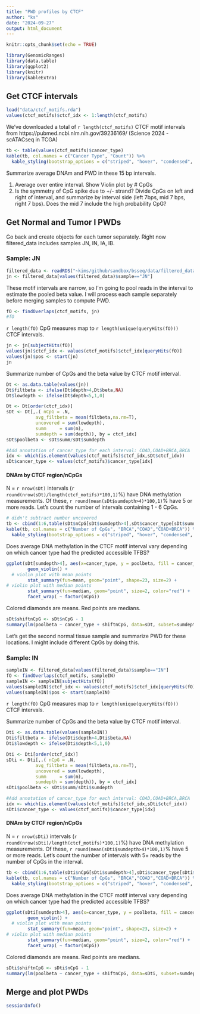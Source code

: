 ```yaml
---
title: "PWD profiles by CTCF"
author: "ks"
date: "2024-09-27"
output: html_document
---
```


```r
knitr::opts_chunk$set(echo = TRUE)
```

```r
library(GenomicRanges)
library(data.table)
library(ggplot2)
library(knitr)
library(kableExtra)
```


## Get CTCF intervals

```r
load("data/ctcf_motifs.rda")
values(ctcf_motifs)$ctcf_idx <- 1:length(ctcf_motifs)
```

We've downloaded a total of `r length(ctcf_motifs)` CTCF motif intervals from https://pubmed.ncbi.nlm.nih.gov/39236169/ (Science 2024 - scATACseq in TCGA)

```r
tb <- table(values(ctcf_motifs)$cancer_type)
kable(tb, col.names = c("Cancer Type", "Count")) %>%
  kable_styling(bootstrap_options = c("striped", "hover", "condensed", "responsive"), full_width = F)
```


Summarize average DNAm and PWD in these 15 bp intervals.   

1. Average over entire interval.  Show Violin plot by # CpGs  
2. Is the symmetry of CpG spike due to +/- strand?  Divide CpGs on left and right of interval, and summarize by interval side (left 7bps, mid 7 bps, right 7 bps). Does the mid 7 include the high probability CpG?


## Get Normal and Tumor I PWDs

Go back and create objects for each tumor separately.  Right now filtered_data includes samples JN, IN, IA, IB.

### Sample: JN

```r
filtered_data <- readRDS("~kims/github/sandbox/bsseq/data/filtered_data.rds")
jn <- filtered_data[values(filtered_data)$sample=="JN"]
```

These motif intervals are narrow, so I'm going to pool reads in the interval to estimate the pooled beta value. I will process each sample separately before merging samples to compute PWD.
 
```r
fO <- findOverlaps(ctcf_motifs, jn)
#fO
```

`r length(fO)` CpG measures map to `r length(unique(queryHits(fO)))` CTCF intervals.

```r
jn <- jn[subjectHits(fO)]
values(jn)$ctcf_idx <- values(ctcf_motifs)$ctcf_idx[queryHits(fO)]
values(jn)$pos <- start(jn)
jn
```

Summarize number of CpGs and the beta value by CTCF motif interval.
```r
Dt <- as.data.table(values(jn))
Dt$filtbeta <- ifelse(Dt$depth>4,Dt$beta,NA)
Dt$lowdepth <- ifelse(Dt$depth<5,1,0)

Dt <- Dt[order(ctcf_idx)]
sDt <- Dt[,.( nCpG = .N,
           avg_filtbeta = mean(filtbeta,na.rm=T),
           uncovered = sum(lowdepth),
           summ     = sum(m),
           sumdepth = sum(depth)), by = ctcf_idx]
sDt$poolbeta <- sDt$summ/sDt$sumdepth

#Add annotation of cancer_type for each interval: COAD,COAD+BRCA,BRCA
idx <- which(is.element(values(ctcf_motifs)$ctcf_idx,sDt$ctcf_idx))
sDt$cancer_type <- values(ctcf_motifs)$cancer_type[idx]
```

#### DNAm by CTCF region/nCpGs

N = `r nrow(sDt)` intervals (`r round(nrow(sDt)/length(ctcf_motifs)*100,1)`$\%$) have DNA methylation measurements. Of these, `r round(mean(sDt$sumdepth>4)*100,1)`$\%$ have 5 or more reads.  Let's count the number of intervals containing 1 - 6 CpGs.

```r
# didn't subtract number uncovered
tb <- cbind(1:6,table(sDt$nCpG[sDt$sumdepth>4],sDt$cancer_type[sDt$sumdepth>4]))
kable(tb, col.names = c("Number of CpGs", "BRCA","COAD","COAD+BRCA")) %>%
  kable_styling(bootstrap_options = c("striped", "hover", "condensed", "responsive"), full_width = F)
```

Does average DNA methylation in the CTCF motif interval vary depending on which cancer type had the predicted accessible TFBS?

```r
ggplot(sDt[sumdepth>4], aes(x=cancer_type, y = poolbeta, fill = cancer_type)) +
        geom_violin() +
  # violin plot with mean points
        stat_summary(fun=mean, geom="point", shape=23, size=2) +
# violin plot with median points
        stat_summary(fun=median, geom="point", size=2, color="red") +
        facet_wrap( ~ factor(nCpG))
```

Colored diamonds are means. Red points are medians.  

```r
sDt$shiftnCpG <- sDt$nCpG - 1
summary(lm(poolbeta ~ cancer_type + shiftnCpG, data=sDt, subset=sumdepth > 4))
```

Let's get the second normal tissue sample and summarize PWD for these locations.
I might include different CpGs by doing this.

### Sample: IN

```r
sampleIN <- filtered_data[values(filtered_data)$sample=="IN"]
fO <- findOverlaps(ctcf_motifs, sampleIN)
sampleIN <- sampleIN[subjectHits(fO)]
values(sampleIN)$ctcf_idx <- values(ctcf_motifs)$ctcf_idx[queryHits(fO)]
values(sampleIN)$pos <- start(sampleIN)
```

`r length(fO)` CpG measures map to `r length(unique(queryHits(fO)))` CTCF intervals.

Summarize number of CpGs and the beta value by CTCF motif interval.
```r
Dti <- as.data.table(values(sampleIN))
Dti$filtbeta <- ifelse(Dti$depth>4,Dti$beta,NA)
Dti$lowdepth <- ifelse(Dti$depth<5,1,0)

Dti <- Dti[order(ctcf_idx)]
sDti <- Dti[,.( nCpG = .N,
           avg_filtbeta = mean(filtbeta,na.rm=T),
           uncovered = sum(lowdepth),
           summ     = sum(m),
           sumdepth = sum(depth)), by = ctcf_idx]
sDti$poolbeta <- sDti$summ/sDti$sumdepth

#Add annotation of cancer_type for each interval: COAD,COAD+BRCA,BRCA
idx <- which(is.element(values(ctcf_motifs)$ctcf_idx,sDti$ctcf_idx))
sDti$cancer_type <- values(ctcf_motifs)$cancer_type[idx]
```


#### DNAm by CTCF region/nCpGs

N = `r nrow(sDti)` intervals (`r round(nrow(sDti)/length(ctcf_motifs)*100,1)`$\%$) have DNA methylation measurements. Of these, `r round(mean(sDti$sumdepth>4)*100,1)`$\%$ have 5 or more reads.  Let's count the number of intervals with 5+ reads by the number of CpGs in the interval.

```r
tb <- cbind(1:6,table(sDti$nCpG[sDti$sumdepth>4],sDti$cancer_type[sDti$sumdepth>4]))
kable(tb, col.names = c("Number of CpGs", "BRCA","COAD","COAD+BRCA")) %>%
  kable_styling(bootstrap_options = c("striped", "hover", "condensed", "responsive"), full_width = F)
```

Does average DNA methylation in the CTCF motif interval vary depending on which cancer type had the predicted accessible TFBS?

```r
ggplot(sDti[sumdepth>4], aes(x=cancer_type, y = poolbeta, fill = cancer_type)) +
        geom_violin() +
  # violin plot with mean points
        stat_summary(fun=mean, geom="point", shape=23, size=2) +
# violin plot with median points
        stat_summary(fun=median, geom="point", size=2, color="red") +
        facet_wrap( ~ factor(nCpG))
```

Colored diamonds are means. Red points are medians.  

```r
sDti$shiftnCpG <- sDti$nCpG - 1
summary(lm(poolbeta ~ cancer_type + shiftnCpG, data=sDti, subset=sumdepth > 4))
```

## Merge and plot PWDs

```r
sessionInfo()
```

